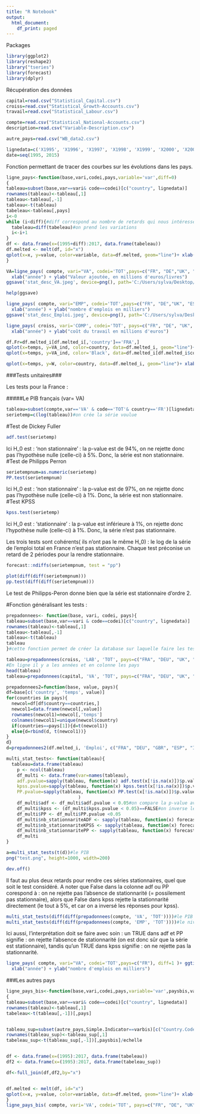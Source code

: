 ```yaml
---
title: "R Notebook"
output:
  html_document:
    df_print: paged
---
```


Packages
```r
library(ggplot2)
library(reshape2)
library("tseries")
library(forecast)
library(dplyr)
```
Récupération des données
```r
capital=read.csv("Statistical_Capital.csv")
croiss=read.csv("Statistical_Growth-Accounts.csv")
travail=read.csv("Statistical_Labour.csv")

compte=read.csv("Statistical_National-Accounts.csv")
description=read.csv("Variable-Description.csv")

autre_pays=read.csv("WB_data2.csv")

```


```r
lignedata=c('X1995', 'X1996', 'X1997', 'X1998', 'X1999', 'X2000', 'X2001', 'X2002', 'X2003', 'X2004', 'X2005', 'X2006', 'X2007', 'X2008', 'X2009', 'X2010', 'X2011', 'X2012', 'X2013', 'X2014', 'X2015', 'X2016', 'X2017')#les colonnes de données 
date=seq(1995, 2015)
```
Fonction permettant de tracer des courbes sur les évolutions dans les pays.
```r
ligne_pays<-function(base,vari,codei,pays,variable='var',diff=0)
{
tableau=subset(base,var==vari& code==codei)[c("country", lignedata)] 
rownames(tableau)<-tableau[,1]
tableau<-tableau[,-1]
tableau<-t(tableau)
tabeleau<-tableau[,pays]
i<-0
while (i<diff){#diff correspond au nombre de retards qui nous intéressent
  tabeleau=diff(tabeleau)#on prend les variations
  i<-i+1
} 
df <- data.frame(x=(1995+diff):2017, data.frame(tabeleau))
df.melted <- melt(df, id="x")
qplot(x=x, y=value, color=variable, data=df.melted, geom="line")+ xlab("Date") + ylab(variable)
}
```




```r
VA=ligne_pays( compte, vari="VA", codei='TOT',pays=c("FR", "DE","UK", "ES", "IT") )+ ggtitle("évolution de la production dans les grands pays européens") +
  xlab("année") + ylab("Valeur ajoutée, en millions d'euros/livres")
ggsave('stat_desc_VA.jpeg', device=png(), path='C:/Users/sylva/Desktop/Images')
```
```r
help(ggsave)
```

```r
ligne_pays( compte, vari="EMP", codei='TOT',pays=c("FR", "DE","UK", "ES", "IT") )+ ggtitle("évolution de l'emploi dans les grands pays européens") +
  xlab("année") + ylab("nombre d'emplois en milliers")
ggsave('stat_desc_Emploi.jpeg', device=png(), path='C:/Users/sylva/Desktop/Images')
```

```r
ligne_pays( croiss, vari='COMP', codei='TOT', pays=c("FR", "DE", "UK", "ES", "IT") )+ ggtitle("évolution du coût du travail dans les grands pays européens") +
  xlab("année") + ylab("coût du travail en millions d'euros")
```
```r
df.Fr=df.melted_i[df.melted_i[,'country']=='FRA',]
qplot(x=temps, y=VA_ind, color=country, data=df.melted_i, geom="line")+ xlab("Date") + ylab('Salaire horaire')
qplot(x=temps, y=VA_ind, color='Black', data=df.melted_i[df.melted_i$country=='FRA',], geom="line")
```

```r
qplot(x=temps, y=W, color=country, data=df.melted_i, geom="line")+ xlab("Date") + ylab('Salaire horaire')

```



###Tests unitaires###

Les tests pour la France :

#####Le PIB français (var= VA)
```r

tableau=subset(compte,var=='VA' & code=='TOT'& country=='FR')[lignedata]
serietemp=c(log(tableau))#on crée la série voulue
```

#Test de Dickey Fuller
```r
adf.test(serietemp)
```
Ici H_0 est : 'non stationnaire' : la p-value est de 94%, on ne rejette donc pas l'hypothèse nulle (celle-ci) à 5%.
Donc, la série est non stationnaire. 
#Test de Philipps Perron
```r
serietempnum=as.numeric(serietemp)
PP.test(serietempnum)
```
Ici H_0 est : 'non stationnaire' : la p-value est de 97%, on ne rejette donc pas l'hypothèse nulle (celle-ci) à 1%.
Donc, la série est non stationnaire. 
#Test KPSS
```r
kpss.test(serietemp)
```
Ici H_0 est : 'stationnaire' : la p-value est inférieure à 1%, on rejette donc l'hypothèse nulle (celle-ci) à 1%.
Donc, la série n'est pas stationnaire. 

Les trois tests sont cohérents( ils n'ont pas le même H_0) : le log de la série de l'emploi total en France n'est pas stationnaire. Chaque test préconise un retard de 2 périodes pour la rendre stationnaire.
 
```r
forecast::ndiffs(serietempnum, test = "pp")
```
```r
plot(diff(diff(serietempnum)))
pp.test(diff(diff(serietempnum)))
```
Le test de Philipps-Peron donne bien que la série est stationnaire d'ordre 2.


#Fonction généralisant les tests : 


```r
prepadonnees<- function(base, vari, codei, pays){
tableau=subset(base,var==vari & code==codei)[c("country", lignedata)] 
rownames(tableau)<-tableau[,1]
tableau<-tableau[,-1]
tableau<-t(tableau)
tableau
}#cette fonction permet de créer la database sur laquelle faire les tests

tableau=prepadonnees(croiss, 'LAB', 'TOT', pays=c("FRA", "DEU", "UK", "ES", "IT"))
#En ligne il y a les années et en colonne les pays 
head(tableau)
tableau=prepadonnees(capital, 'VA', 'TOT', pays=c("FRA", "DEU", "UK", "ES", "IT"))
```


```r
prepadonnees2=function(base, value, pays){
df=base[c('country', 'temps', value)]
for(countries in pays){
  newcol=df[df$country==countries,]
  newcol1=data.frame(newcol[,value])
  rownames(newcol1)=newcol[,'temps']
  colnames(newcol1)=unique(newcol$country)
  if(countries==pays[1]){d=t(newcol1)}
  else{d=rbind(d, t(newcol1))}
}
d}
d=prepadonnees2(df.melted_i, 'Emploi', c("FRA", "DEU", "GBR", "ESP", "ITA", "SWE"))

```





```r
multi_stat_tests<- function(tableau){
  tableau=data.frame(tableau)
    p <- ncol(tableau)
    df_multi <- data.frame(var=names(tableau),
    adf.pvalue=sapply(tableau, function(x) adf.test(x[!is.na(x)])$p.value),#on fait un test par colonne
    kpss.pvalue=sapply(tableau, function(x) kpss.test(x[!is.na(x)])$p.value),
    PP.pvalue=sapply(tableau, function(x) PP.test(x[!is.na(x)])$p.value)
                           )
    df_multi$adf <- df_multi$adf.pvalue < 0.05#on compare la p-value avec 5%
    df_multi$kpss <- (df_multi$kpss.pvalue < 0.05)==FALSE#on inverse les TRUE et FALSE
    df_multi$PP <- df_multi$PP.pvalue <0.05
    df_multi$nb_stationnariteADF <- sapply(tableau, function(x) forecast::ndiffs(x[!is.na(x)], test = "adf"))#on regarde le nombre de retards nécessaires pour que la série soit stationnaire
    df_multi$nb_stationnariteKPSS <- sapply(tableau, function(x) forecast::ndiffs(x[!is.na(x)], test = "kpss"))
    df_multi$nb_stationnaritePP <- sapply(tableau, function(x) forecast::ndiffs(x[!is.na(x)], test = "pp"))
    df_multi
}
```



```r
a=multi_stat_tests(t(d))#le PIB
png("test.png", height=1000, width=200)

dev.off()
```

Il faut au plus deux retards pour rendre ces séries stationnaires, quel que soit le test considéré. A noter que False dans la colonne adf ou PP corespond à : on ne rejette pas l'absence de stationnarité (= possilement pas stationnaire), alors que False dans kpss rejette la stationnarité directement (le tout à 5%, et car on a inversé les réponses pour kpss).


```r
multi_stat_tests(diff(diff(prepadonnees(compte, 'VA', 'TOT'))))#le PIB avec un double retard
multi_stat_tests(diff(diff(prepadonnees(compte, 'EMP', 'TOT'))))#le niveau d'emploi avec un double retard
```

Ici aussi, l'interprétation doit se faire avec soin : un TRUE dans adf et PP signifie : on rejette l'absence de stationnarité (on est donc sûr que la série est stationnaire), tandis qu'un TRUE dans kpss signifie : on ne rejette pas la stationnarité.

```r
ligne_pays( compte, vari="VA", codei='TOT',pays=c("FR"), diff=1 )+ ggtitle("évolution de l'emploi dans les grands pays européens") +
  xlab("année") + ylab("nombre d'emplois en milliers")
```

###Les autres pays


```r
ligne_pays_bis<-function(base,vari,codei,pays,variable='var',paysbis,varbis,echelle=1)#cette fonction permet d'utiliser à la fois des données de la Banque mondiale et de EU Klems : pour l'instant, il y a des problèmes d'unités.
{
tableau=subset(base,var==vari& code==codei)[c("country", lignedata)] 
rownames(tableau)<-tableau[,1]
tabeleau<-t(tableau[,-1])[,pays]


tableau_sup=subset(autre_pays,Simple.Indicator==varbis)[c("Country.Code",lignedata)]
rownames(tableau_sup)<-tableau_sup[,1]
tabeleau_sup<-t(tableau_sup[,-1])[,paysbis]/echelle


df <- data.frame(x=(1995):2017, data.frame(tabeleau))
df2 <- data.frame(x=(1995):2017, data.frame(tabeleau_sup))

df<-full_join(df,df2,by="x")


df.melted <- melt(df, id="x")
qplot(x=x, y=value, color=variable, data=df.melted, geom="line")+ xlab("Date") + ylab(variable)
}
ligne_pays_bis( compte, vari='VA', codei='TOT', pays=c("FR", "DE", "UK", "ES", "IT"), variable='Valeur ajoutée', varbis="gdp", paysbis=c('FRA'), echelle=10**6 )
```





